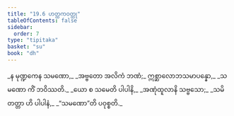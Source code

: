 ```yaml
---
title: "19.6 ဟတ္ထကဝတ္ထု"
tableOfContents: false
sidebar:
  order: 7
type: "tipitaka"
basket: "su"
book: "dh"
---
```



<DynamicBreadcrumb />

<Division number="264" book="dh">

<Paragraph number="285" type="verses" book="dh">
_န မုဏ္ဍကေန သမဏော,_  
_အဗ္ဗတော အလိကံ ဘဏံ;_  
ဣစ္ဆာလောဘသမာပန္နော,_  
_သမဏော ကိံ ဘဝိဿတိ._  

</Paragraph>

</Division>
<Division number="265" book="dh">

<Paragraph number="286" type="verses" book="dh">
_ယော စ သမေတိ ပါပါနိ,_  
_အဏုံထူလာနိ သဗ္ဗသော;_  
_သမိတတ္တာ ဟိ ပါပါနံ,_  
_“သမဏော”တိ ပဝုစ္စတိ._
</Paragraph>
</Division>